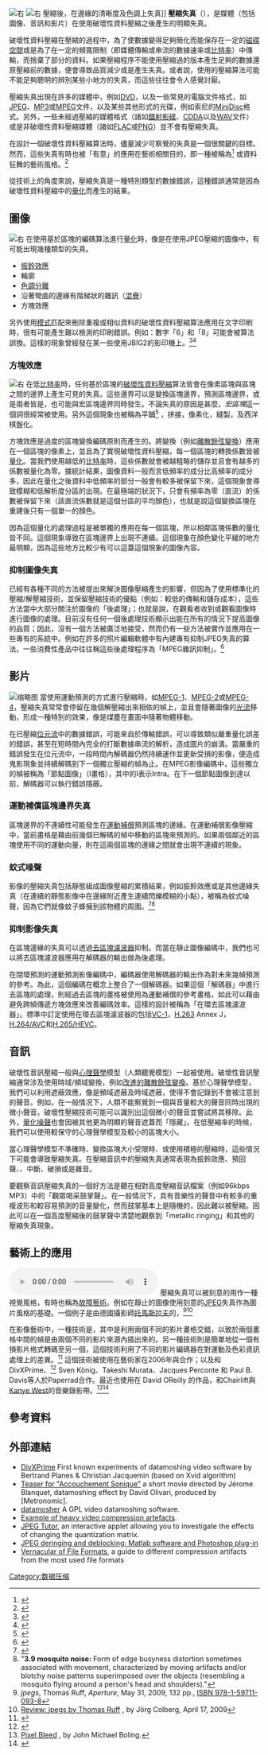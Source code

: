 {{多個問題|
{{expert|subject=电脑科学|time=2016-06-22}}
{{Untranslated-jargon|time=2017-04-29}}}}
[[File:Sego_lily_cm.jpg|右]]
[[File:Sego_lily_cm-150.jpg|右]] 壓縮後，在邊緣的清晰度及色調上失真]]
'''壓縮失真'''（{{Lang-en|'''Compression artifact'''}}），是媒體（包括圖像、音訊和影片）在使用破壞性資料壓縮之後產生的明顯失真。

破壞性資料壓縮在壓縮的過程中，為了使數據變得足夠簡化而能保存在一定的[[文件大小|磁碟空間]]或是為了在一定的頻寬限制（即媒體傳輸或串流的數據速率或[[比特率|比特率]]）中傳輸，而捨棄了部分的資料。如果壓縮程序不能使用壓縮過的版本產生足夠的數據還原壓縮前的數據，便會導致品質減少或是產生失真。或者說，使用的壓縮算法可能不能足夠聰明的辨別某些小地方的失真，而這些往往會令人感覺討厭。

壓縮失真出現在許多的媒體中，例如[[DVD|DVD]]，以及一些常見的電腦文件格式，如[[JPEG|JPEG]]、[[MP3|MP3]]或[[MPEG|MPEG]]文件，以及某些其他形式的光碟，例如索尼的[[MiniDisc|MiniDisc]]格式。另外，一些未經過壓縮的媒體格式（諸如[[鐳射影碟|鐳射影碟]]、[[CDDA|CDDA]]以及[[WAV|WAV]]文件）或是非破壞性資料壓縮媒體（諸如[[FLAC|FLAC]]或[[PNG|PNG]]）並不會有壓縮失真。

在設計一個破壞性資料壓縮算法時，儘量減少可察覺的失真是一個很關鍵的目標。然而，這些失真有時也被「有意」的應用在藝術相關目的，即一種被稱為{{link-en|故障藝術|Glitch art}}<ref>{{Cite web|url=http://www.wired.co.uk/news/archive/2010-08/17/glitch-art-databending |title=Glitch art created by 'databending' |accessdate=2011-12-23 |date=2011-12-13 |last=Geere |first=Duncan |publisher=Wired |deadurl=yes |archiveurl=https://web.archive.org/web/20100818025410/http://www.wired.co.uk/news/archive/2010-08/17/glitch-art-databending |archivedate=2010-08-18 }}</ref> 或資料狂舞的藝術風格。<ref>{{Cite web|url=http://bitsynthesis.com/2009/04/tutorial-datamoshing-the-beauty-of-glitch/|title=Datamoshing – The Beauty of Glitch|accessdate=2009-04-28|date=2009-04-28|last=Baker-Smith|first=Ben|publisher=Bitsynthesis.com|deadurl=yes|archiveurl=https://web.archive.org/web/20101116143835/http://bitsynthesis.com/2009/04/tutorial-datamoshing-the-beauty-of-glitch/|archivedate=2010年11月16日|df=}}</ref>

從技術上的角度來說，壓縮失真是一種特別類型的數據錯誤，這種錯誤通常是因為破壞性資料壓縮中的[[量化_(信号处理)|量化]]而產生的結果。

== 圖像 ==
[[File:Jpeg-text-artifacts.gif|右]]
在使用基於區塊的編碼算法進行[[量化_(信号处理)|量化]]時，像是在使用JPEG壓縮的圖像中，有可能出現幾種類型的失真。
* [[振鈴效應|振鈴效應]]
* 輪廓
* [[色調分離|色調分離]]
* 沿著彎曲的邊緣有階梯狀的雜訊（[[混疊|混疊]]）
* 方塊效應
另外使用[[模式|模式]]匹配來刪除重複或相似資料的破壞性資料壓縮算法應用在文字印刷時，很有可能產生難以檢測的印刷錯誤。例如：數字「6」和「8」可能會被算法誤換。這樣的現象曾經發在某一些使用JBIG2的影印機上。<ref name="kriesel">{{Cite web|url=http://www.dkriesel.com/en/blog/2013/0802_xerox-workcentres_are_switching_written_numbers_when_scanning|title=Xerox scanners/photocopiers randomly alter numbers in scanned documents|accessdate=2013-08-04|date=2013-08-02|archive-date=2020-10-09|archive-url=https://web.archive.org/web/20201009163354/http://www.dkriesel.com/en/blog/2013/0802_xerox-workcentres_are_switching_written_numbers_when_scanning|dead-url=no}}</ref><ref>{{Cite news|url=http://www.bbc.co.uk/news/technology-23588202|title=Confused Xerox copiers rewrite documents, expert finds|date=2013-08-06|publisher=BBC News|accessdate=2013-08-06|archive-date=2021-02-11|archive-url=https://web.archive.org/web/20210211082320/https://www.bbc.co.uk/news/technology-23588202|dead-url=no}}</ref>

=== 方塊效應 ===
[[File:The_macroblocking_effect_(JPEG).png|右]]
在低[[比特率|比特率]]時，任何基於區塊的[[有损数据压缩|破壞性資料壓縮]]算法皆會在像素區塊與區塊之間的邊界上產生可見的失真。這些邊界可以是變換區塊邊界，預測區塊邊界，或是兩者皆是，也可能與宏區塊邊界同時發生。<span>不論失真的原因是甚麼，</span>''宏區塊''這一個詞很經常被使用。另外這個現象也被稱為平鋪<ref>{{Cite book|url=http://books.google.com/books?id=STFAx4jqU5IC&pg=PA343&lpg=PA343&dq=tiling+mpeg&source=web&ots=orZJnUBtk5&sig=IxPYZSsRy48ZxKbjYWe2LOUx3FE&hl=en&sa=X&oi=book_result&resnum=8&ct=result|title=The MPEG handbook by John Watkinson|access-date=2016-06-21|archive-date=2014-06-27|archive-url=https://web.archive.org/web/20140627143346/http://books.google.com/books?id=STFAx4jqU5IC&pg=PA343&lpg=PA343&dq=tiling+mpeg&source=web&ots=orZJnUBtk5&sig=IxPYZSsRy48ZxKbjYWe2LOUx3FE&hl=en&sa=X&oi=book_result&resnum=8&ct=result|dead-url=no}}</ref> ，拼接，像素化，縫製，及西洋棋盤化。

方塊效應是過度的區塊變換編碼原則而產生的。將變換（例如[[离散余弦变换|離散餘弦變換]]）應用在一個區塊的像素上，並且為了實現破壞性資料壓縮，每一個區塊的轉換係數皆被[[量化_(信号处理)|量化]]。當我們使用越低的[[比特率|比特率]]時，這些係數就會被越粗略的儲存並且會有越多的係數被量化為零。據統計結果，圖像資料一般而言低頻率的成分比高頻率的成分多，因此在量化之後資料中低頻率的部分一般會有較多被保留下來，這個現象會導致模糊和低解析度分區的出現。在最極端的狀況下，只會有頻率為零（直流）的係數被保留下來（該直流係數就是這個分區的平均顏色），也就是說這個變換區塊在重建後只有一個單一的顏色。

因為這個量化的處理過程是被單獨的應用在每一個區塊，所以相鄰區塊係數的量化皆不同。這個現象導致在區塊邊界上出現不連續。這個現象在顏色變化平緩的地方最明顯，因為這些地方比較少有可以這蓋這個現象的圖像內容。

=== 抑制圖像失真 ===
已經有各種不同的方法被提出來解決圖像壓縮產生的影響，但因為了使用標準化的壓縮/解壓縮技術，並保留壓縮技術的優點（例如：較低的傳輸和儲存成本），這些方法當中大部分關注於圖像的「後處理」；也就是說，在觀看者收到或觀看圖像時進行圖像的處理。目前沒有任何一個後處理技術顯示出能在所有的情況下提高圖像的品質；因此，沒有一個方法被廣泛地接受，然而仍有一些方法被實作並應用在一些專有的系統中。例如在許多的照片編輯軟體中有內建專有抑制JPEG失真的算法。一些消費性產品中往往稱這些後處理程序為「MPEG雜訊抑制」。<ref>{{Cite web|url=http://www.pcmag.com/encyclopedia_term/0,2542,t=blocking+artifacts&i=56319,00.asp|title=PC Magazine, Definition of blocking artifacts|access-date=2022-02-21|archive-date=2012-10-07|archive-url=https://web.archive.org/web/20121007015121/http://www.pcmag.com/encyclopedia_term/0%2C2542%2Ct%3Dblocking+artifacts%26i%3D56319%2C00.asp|dead-url=yes}}</ref>

== 影片 ==
[[File:Macroblocking_error.png|缩略图]]
當使用運動預測的方式進行壓縮時，如[[MPEG-1|MPEG-1]]、[[MPEG-2|MPEG-2]]或[[MPEG-4|MPEG-4]]，壓縮失真常常會停留在幾個解壓縮出來相依的幀上，並且會隨著圖像的[[光流法|光流]]移動，形成一種特別的效果，像是煤塵在畫面中隨著物體移動。

在已壓縮[[位元流|位元流]]中的數據錯誤，可能來自於傳輸錯誤，可以導致類似嚴重量化誤差的錯誤，甚至在短時間內完全的打斷數據串流的解析，造成圖片的崩潰。當嚴重的錯誤發生在位元流中，一段時間內解碼器仍然持續運作並更新受損的影像，便造成鬼影現象並持續解碼到下一個獨立壓縮的幀為止。在MPEG影像編碼中，這些獨立的幀被稱為「節點圖像」（I畫格），其中的I表示Intra。在下一個節點圖像到達以前，解碼器可以執行錯誤隱蔽。

=== 運動補償區塊邊界失真 ===
區塊邊界的不連續性可能發生在[[運動補償|運動補償]]預測區塊的邊緣。在運動補償影像壓縮中，當前畫格是藉由前幾個已解碼的幀中移動的區塊來預測的。如果兩個鄰近的區塊使用不同的運動向量，則在這兩個區塊的邊緣之間就會出現不連續的現象。

=== 蚊式噪聲 ===
影像的壓縮失真包括靜態組成圖像壓縮的累積結果，例如振鈴效應或是其他邊緣失真（在連續的靜態影像中在邊緣附近產生連續閃爍模糊的小點），被稱為蚊式噪聲，因為它們就像蚊子蜂擁到該物體的周圍。<ref name="dinhpatry">{{Cite web|url=http://www.embedded.com/print/4013028|title=Video compression artifacts and MPEG noise reduction|accessdate=19 February 2016|last1=Le Dinh|first1=Phuc-Tue|last2=Patry|first2=Jacques|website=Embedded|archive-date=2019-03-05|archive-url=https://web.archive.org/web/20190305115319/https://www.embedded.com/print/4013028|dead-url=no}}</ref><ref>"'''3.9 mosquito noise:''' Form of edge busyness distortion sometimes associated with movement, characterized by moving artifacts and/or blotchy noise patterns superimposed over the objects (resembling a mosquito flying around a person's head and shoulders)."
</ref>

=== 抑制影像失真 ===
在區塊邊緣的失真可以透過[[去區塊濾波器|去區塊濾波器]]抑制。而當在靜止圖像編碼中，我們也可以將去區塊濾波器應用在解碼器的輸出做為後處理。

在閉環預測的運動預測影像編碼中，編碼器使用解碼器的輸出作為對未來幾幀預測的參考。為此，這個編碼在概念上整合了一個解碼器。如果這個「解碼器」中進行去區塊的處理，則經過去區塊的畫格被使用為運動補償的參考畫格，如此可以藉由避免跨幀傳遞方塊效應來改善編碼效率。這樣的設計被稱為「在環去區塊濾波器」。標準中訂定使用在環去區塊濾波器的包括[[VC-1|VC-1]]，[[H.263|H.263]] Annex J，[[H.264/MPEG-4_AVC|H.264/AVC]]和[[高效率视频编码|H.265/HEVC]]。

== 音訊 ==
破壞性音訊壓縮一般與[[心理声学|心理聲學]]模型（人類聽覺模型）一起被使用。破壞性音訊壓縮通常涉及使用時域/頻域變換，例如[[改進的離散餘弦變換|改進的離散餘弦變換]]。基於心理聲學模型，我們可以利用遮蔽效應，像是頻域遮蔽及時域遮蔽，使得不會記錄到不會被注意到的聲音。例如，在一般情况下，人類不能察覺到一個與音量較大的聲音同時出現的微小聲音。破壞性壓縮技術可能可以識別出這個微小的聲音並嘗試將其移除。此外，[[量化噪声|量化噪聲]]也會因被其他更為明顯的聲音遮蓋而「隱藏」。在低壓縮率的時候，我們可以使用較保守的心理聲學模型及較小的區塊大小。

當心理聲學模型不準確時、變換區塊大小受限時、或使用積極的壓縮時，這些情況下可能會導致壓縮失真。在壓縮音訊中的壓縮失真通常表現為振鈴效應、預回聲、{{Lang|en|birdie artifacts}}、中斷、破損或是雜音。

要觀察音訊壓縮失真的一個好方法是聽在相對高度壓縮音訊檔案（例如96kbps MP3）中的「觀眾喝采鼓掌聲」。在一般情况下，具有音樂性的聲音中有較多的重複波形和較容易預測的音量變化，然而鼓掌基本上是隨機的，因此難以被壓縮。因此可以在一個高度壓縮後的鼓掌聲中清楚地觀察到「metallic ringing」和其他的壓縮失真現象。

== 藝術上的應用 ==
[[File:Glitch_video.ogg|右]]
壓縮失真可以被刻意的用作一種視覺風格，有時也稱為[[故障藝術|故障藝術]]。例如在靜止的圖像使用刻意的[[JPEG|JPEG]]失真作為圖片風格的基礎。一個例子是由德國攝影師[[托馬斯拉夫|托馬斯拉夫]]的{{Lang|en|''Jpegs''}}，<ref>''jpegs'', Thomas Ruff, ''Aperture'', May 31, 2009, 132 pp., [[Special:BookSources/9781597110938|ISBN 978-1-59711-093-8]]</ref><ref>[http://jmcolberg.com/weblog/2009/04/review_jpegs_by_thomas_ruff/ Review: jpegs by Thomas Ruff] {{Wayback|url=http://jmcolberg.com/weblog/2009/04/review_jpegs_by_thomas_ruff/ |date=20210226184233 }}, by Jörg Colberg, April 17, 2009</ref> 

在影像藝術中，一種技術是{{Lang|en|datamoshing}}，其中是利用兩個不同的影片畫格交錯，以致於兩個畫格中間的幀是由兩個不同的影片來源內插出來的。另一種技術則是簡單地從一個有損影片格式轉碼至另一個，這個技術利用了不同的影片編碼器在對運動及色彩資訊處理上的差異。<ref>{{Cite web|url=http://rosa-menkman.blogspot.com/2009/02/from-compression-artifact-to-filter.html|title=From compression artifact to filter|accessdate=2011-12-23|author=Anoniem zei|date=2009-02-19|publisher=Rosa-menkman.blogspot.com|archive-date=2021-02-24|archive-url=https://web.archive.org/web/20210224093316/http://rosa-menkman.blogspot.com/2009/02/from-compression-artifact-to-filter.html|dead-url=no}}</ref> 這個技術被使用在藝術家{{Lang|en|Bertrand Planes}}在2006年與{{Lang|en|Christian Jacquemin}}合作；以及和DivXPrime、<ref>{{Citation|last=Jacquemin|first=Christian|title=Le bug dans l'oeuvre DivXPrime de Bertrand Planes: Invention et mutation. In, Ivan Toulouse and Daniel Danétis, editors, Eurêka: Le moment de l'invention, un dialogue entre art et science, L'Harmattan, Paris. pages 245–256|url=http://perso.limsi.fr/jacquemi/FTP/jacquemin_Eureka.pdf|year=2008|accessdate=November 2012}}</ref> Sven König、Takeshi Murata、Jacques Perconte 和 Paul B. Davis等人於Paperrad合作。最近也使用在 David OReilly 的作品，和Chairlift與[[肯伊·威斯特|Kanye West]]的音樂錄影帶。<ref>[http://rhizome.org/editorial/2380 Pixel Bleed] {{Wayback|url=http://rhizome.org/editorial/2380 |date=20090412015346 }}, by John Michael Boling.</ref><ref>{{Cite web|url=http://www.mtv.com/news/articles/1605281/20090218/west_kanye.jhtml|title=Kanye West Rushes New Video Onto His Web Site – MTV News|accessdate=2011-12-23|date=2009-02-18|last=Rodriguez|first=Jayson|publisher=Mtv.com|archive-date=2009-02-19|archive-url=https://web.archive.org/web/20090219090104/http://www.mtv.com//news//articles//1605281//20090218//west_kanye.jhtml|dead-url=no}}</ref>

== 參考資料 ==
{{Reflist}}

== 外部連結 ==
* [http://onoffar2.free.fr/HTML/divxp.htm DivXPrime] {{Wayback|url=http://onoffar2.free.fr/HTML/divxp.htm |date=20210224110802 }}  First known experiments of datamoshing video software by Bertrand Planes & Christian Jacquemin (based on Xvid algorithm)
* [https://web.archive.org/web/20150320231030/http://david-o.net/wordpress/2010/08/accouchement-sonique-jerome-blanquet/ Teaser for "Accouchement Sonique"] a short movie directed by Jérome Blanquet, datamoshing effect by David Olivari, produced by [Metronomic].
* [https://launchpad.net/datamosher datamosher] {{Wayback|url=https://launchpad.net/datamosher |date=20200525142421 }} A GPL video datamoshing software.
* [https://web.archive.org/web/20160305033119/https://vimeo.com/2564771 Example of heavy video compression artefacts].
* [https://web.archive.org/web/20080206181840/http://www.jpegtutor.co.uk/ JPEG Tutor], an interactive applet allowing you to investigate the effects of changing the quantization matrix.
* [http://www.cs.tut.fi/~foi/SA-DCT/#ref_software JPEG deringing and deblocking: Matlab software and Photoshop plug-in] {{Wayback|url=http://www.cs.tut.fi/~foi/SA-DCT/#ref_software |date=20210226042413 }}
* [https://web.archive.org/web/20111009133910/http://dl.dropbox.com/u/9054743/lofi%20Rosa%20Menkman%20-%20A%20Vernacular%20of%20File%20Formats.pdf Vernacular of File Formats], a guide to different compression artifacts from the most used file formats

{{压缩方法}}

[[Category:数据压缩|Category:数据压缩]]